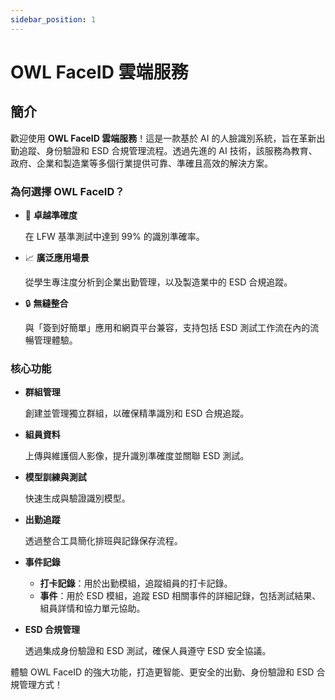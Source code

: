 ```yaml
---
sidebar_position: 1
---
```


# OWL FaceID 雲端服務

## 簡介

歡迎使用 **OWL FaceID 雲端服務**！這是一款基於 AI 的人臉識別系統，旨在革新出勤追蹤、身份驗證和 ESD 合規管理流程。透過先進的 AI 技術，該服務為教育、政府、企業和製造業等多個行業提供可靠、準確且高效的解決方案。

### 為何選擇 OWL FaceID？

- :dart: **卓越準確度**

  在 LFW 基準測試中達到 99% 的識別準確率。

- :chart_with_upwards_trend: **廣泛應用場景**

  從學生專注度分析到企業出勤管理，以及製造業中的 ESD 合規追蹤。

- :lock: **無縫整合**

  與「簽到好簡單」應用和網頁平台兼容，支持包括 ESD 測試工作流在內的流暢管理體驗。

### 核心功能

- **群組管理**

  創建並管理獨立群組，以確保精準識別和 ESD 合規追蹤。

- **組員資料**

  上傳與維護個人影像，提升識別準確度並關聯 ESD 測試。

- **模型訓練與測試**

  快速生成與驗證識別模型。

- **出勤追蹤**

  透過整合工具簡化排班與記錄保存流程。

- **事件記錄**

  - **打卡記錄**：用於出勤模組，追蹤組員的打卡記錄。
  - **事件**：用於 ESD 模組，追蹤 ESD 相關事件的詳細記錄，包括測試結果、組員詳情和協力單元協助。

- **ESD 合規管理**

  透過集成身份驗證和 ESD 測試，確保人員遵守 ESD 安全協議。

體驗 OWL FaceID 的強大功能，打造更智能、更安全的出勤、身份驗證和 ESD 合規管理方式！
